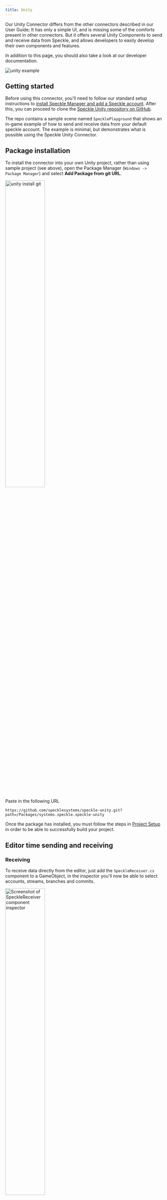 ```yaml
---
title: Unity
---
```




Our Unity Connector differs from the other connectors described in our User Guide; 
It has only a simple UI, and is missing some of the comforts present in other connectors.
But it offers several Unity Components to send and receive data from Speckle, and allows developers to easily develop their own
components and features.

In addition to this page, you should also take a look at our developer documentation.

<Frame>
  <img src="/images/legacy/unity/unity-example.gif" alt="unity example" />
</Frame>

## Getting started

Before using this connector, you'll need to follow our standard setup instructions to [install Speckle Manager and add a Speckle account](/user/manager). After this, you can proceed to clone the [Speckle Unity repository on GitHub](https://github.com/specklesystems/speckle-unity).

The repo contains a sample scene named `SpecklePlayground` that shows an in-game example of how to send and receive data from your default speckle account.
The example is minimal, but demonstrates what is possible using the Speckle Unity Connector.

## Package installation

To install the connector into your own Unity project, rather than using sample project (see above), open the Package Manager (`Windows -> Package Manager`)
and select **Add Package from git URL**.

<Frame>
  <img src="/images/legacy/unity/unity_install_git.png" width="50%" alt="unity install git" />
</Frame>


Paste in the following URL
```
https://github.com/specklesystems/speckle-unity.git?path=/Packages/systems.speckle.speckle-unity
```

Once the package has installed, you must follow the steps in [Project Setup](unity.html#project-setup) in order to be able to successfully build your project.

## Editor time sending and receiving

### Receiving
To receive data directly from the editor, just add the `SpeckleReceiver.cs` component to a GameObject, in the inspector you'll now be able to select accounts, streams, branches and commits.

<Frame>
  <img src="/images/legacy/unity/unity_stream_manager_inspector.png" width="50%" alt="Screenshot of SpeckleReceiver component inspector" />
</Frame>

The `Generate Asset` option, when enabled, will generate Mesh, Material, and Prefab assets in the `Resource` folder.


### Sending 

To Send data directly from the editor, just add the `SpeckleSender.cs` component to a GameObject.

<Frame>
  <img src="/images/legacy/unity/unity_stream_manager_inspector_sender.png" width="50%" alt="Screenshot of SpeckleSender component inspector" />
</Frame>

With the Selection dropdown, you can switch between sending:
- **Children**: All children of this GameObject.
- **Selection**: Editor Selection (may want to lock the inspector to stop it switching away).
- **All (excl. disabled)**: All enabled objects in the current scene.
- **All (incl. disabled)**: All objects in the current scene.

## Game time sending and receiving



### Receiving

To receive data, please refer to the [`Receiver.cs`](https://github.com/specklesystems/speckle-unity/blob/main/Packages/systems.speckle.speckle-unity/Runtime/Components/Deprecated/Receiver.cs) class in `Assets\Speckle Connector`. This is just a wrapper around methods in [Core](/dev/dotnet), an example usage follows:

```csharp
var receiver = myGameObject.AddComponent<Receiver>();
receiver.Init(projectId);
receiver.Receive();
```

The `Init()` method accepts additional optional arguments to use different accounts, automatically receive updates, delete the old objects, report progress and errors etc. Please check the [source code](https://github.com/specklesystems/speckle-unity/blob/main/Packages/systems.speckle.speckle-unity/Runtime/Components/Deprecated/Receiver.cs) for a complete list.

### Sending

To send data, please refer to the [`Sender.cs`](https://github.com/specklesystems/speckle-unity/blob/c567228c4d5ad71b48f4911cfae3cada5c2e1c70/Packages/systems.speckle.speckle-unity/Runtime/Components/Deprecated/Sender.cs) class in `Assets\Speckle Connector`. This is just a wrapper around methods in [Core](/dev/dotnet), an example usage follows:

```csharp
var sender = myGameObject.AddComponent<Sender>();
sender.Send(projectId, objs);
```

The `Send()` method accepts additional optional arguments to use different accounts, report progress and errors etc. Please check the [source code](https://github.com/specklesystems/speckle-unity/blob/c567228c4d5ad71b48f4911cfae3cada5c2e1c70/Packages/systems.speckle.speckle-unity/Runtime/Components/Deprecated/Sender.cs) for a complete list.



### Metadata and Custom Properties

Geometry alone isn't much fun, that's why we've made it easy to also transfer BIM and custom data with your objects.
When receiving data, a `SpeckleProperties` component is attached to each object. Inside it there is a `Dictionary<string,object>` called `Data` that contains all the metadata coming from Speckle. This works similarly when sending data; if any objects have a `SpeckleProperties` component attached to them, it will be used.

This data is visible from the inspector (read only)
This data is fully accessible from code (read/write), like so:
```cs
SpeckleProperties props = myGameObject.GetComponent<SpeckleProperties>();

// props.Data is a IDictionary<string, object>

// you can check for a property like this:
if(pros.Data.ContainsKey("area")
   && Data["area"] is int area)
{
    Debug.Log(area);
}

//And Add a property like this
pros.Data.Add("area", 250);

```




### Materials

We have included basic material support in Speckle and in some of our connectors.

When receiving, the Unity connectors first checks if a shader exists in the scene that matches the incoming object's material _by name_. If a match cannot be found, Speckle will try to create a basic material with the same color and transparency. If an incoming object has no materials set, a default material will be applied.

## Project setup

In order to successfully build a project using the Unity Connector, please ensure the following:

* Include `Standard` and `Diffuse` shaders in project settings. To do so, just add them in `Project Settings → Graphics → Built-in Shader Settings → Always Included shaders`.
  <Frame>
    <img src="/images/legacy/unity/shader.png" width="50%" alt="shader" />
  </Frame>
 
Note that these steps have already been applied to the **Speckle Playground** sample project.
